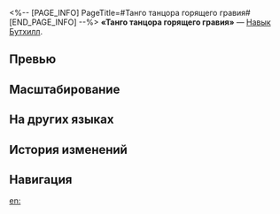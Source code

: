 <%-- [PAGE_INFO]
PageTitle=#Танго танцора горящего гравия#
[END_PAGE_INFO] --%>
{{Навык Инфобокс
|Название         = Танго танцора горящего гравия
|Изображение      = Навык Танго танцора горящего гравия.png
|Персонаж         = Бутхилл
|Тип              = Навык
|Тэг              = Ослабление
|УронСтойк        = 
|ЭнергияГен       = 
|Энергия          = 
|Длительность     = 
|Описание         = Бутхилл и выбранный противник переходят в состояние Дуэль. Базовая атака Бутхилла усиливается, и он не может использовать навык в течение 2 ходов. Длительность этого эффекта уменьшается на 1 ход в начале каждого хода Бутхилла.<br />Противник в состоянии Дуэль получает статус Насмешка. Получаемый целью и Бутхиллом друг от друга урон повышается на {{Цвет|Выделенный|15%—33%}}/15% соответственно.<br />Победа над целью или пробитие её уязвимости накладывает на Бутхилла 1 ур. статуса Карманное преимущество, после чего он выходит из состояния Дуэль.<br />Использование этого навыка не восстанавливает энергию и не заканчивает ход.
|Свойство1        = 
|Масштабирование1 = 
}}
'''«Танго танцора горящего гравия»''' — [[Навык]] [[Бутхилл]].

==Превью==
{{Превью
|Файл = Танго танцора горящего гравия Превью
}}

==Масштабирование==
{{Масштабирование навыка|тип=Навык
|15%;16.5%;18%;19.5%;21%;22.5%;24.38%;26.25%;28.13%;30%;31.5%;33%;34.5%;36%;37.5%
}}

==На других языках==
{{На других языках
|en   = Sizzlin' Tango
|zhs  = 炽砾舞者的探戈
|zht  = 熾礫舞者的探戈
|ja   = {{Rubi|熱砂|ねっさ}}のタンゴ
|ko   = 뜨거운 자갈 위 탱고
|es   = Tango de las brasas ardientes
|fr   = Tango endiablé
|ru   = Танго танцора горящего гравия
|th   = Sizzlin' Tango
|vi   = Điệu Tango Của Vũ Công Cháy Bỏng
|de   = Tango des Tänzers auf brennendem Kies
|id   = Sizzlin' Tango
|pt   = Tango Crepitante
}}

==История изменений==
{{История изменений|3.5}}

==Навигация==
{{Навык Навбокс|Бутхилл}}

[[en:]]